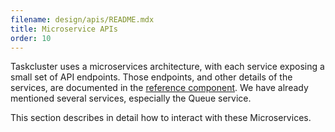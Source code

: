 ```yaml
---
filename: design/apis/README.mdx
title: Microservice APIs
order: 10
---
```


Taskcluster uses a microservices architecture, with each service exposing a
small set of API endpoints. Those endpoints, and other details of the
services, are documented in the [reference component](/docs/reference).
We have already mentioned several services, especially the Queue service.

This section describes in detail how to interact with these Microservices.
